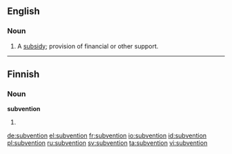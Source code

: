 ==English==

===Noun===
{{en-noun}}

# A [[subsidy]]; provision of financial or other support.

----

==Finnish==

===Noun===
'''subvention'''

# {{fi-form of|type=noun|case=genitive|pl=singular|[[subventio]]}}

[[de:subvention]]
[[el:subvention]]
[[fr:subvention]]
[[io:subvention]]
[[id:subvention]]
[[pl:subvention]]
[[ru:subvention]]
[[sv:subvention]]
[[ta:subvention]]
[[vi:subvention]]